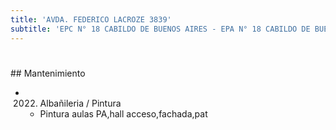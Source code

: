 ```yaml
---
title: 'AVDA. FEDERICO LACROZE 3839'
subtitle: 'EPC N° 18 CABILDO DE BUENOS AIRES - EPA N° 18 CABILDO DE BUENOS AIRES'
---
```


#


 ## Mantenimiento

*  (2022) Albañileria / Pintura 
    + Pintura aulas PA,hall acceso,fachada,pat



